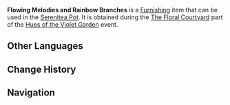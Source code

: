 {{Furnishing Infobox
|id             = 373838
|image          = Item Flowing Melodies and Rainbow Branches.png
|category       = Floral Scene
|rarity         = 3
|description    = A floral scene composed of curved branches and fluffy foliage. The branches form an almost perfect rainbow arc, which is a key element in the composition of the floral courtyard, attaining a perfection in both horizontal and vertical alignments.
|event          = Hues of the Violet Garden
|source1        = [[Hues of the Violet Garden/The Floral Courtyard|The Floral Courtyard]] event
}}
'''Flowing Melodies and Rainbow Branches''' is a [[Furnishing]] item that can be used in the [[Serenitea Pot]]. It is obtained during the [[Hues of the Violet Garden/The Floral Courtyard|The Floral Courtyard]] part of the [[Hues of the Violet Garden]] event.

==Other Languages==
{{Other Languages
|default_hidden = 1
|en      = Flowing Melodies and Rainbow Branches
|zhs     = 流韵虹枝
|zhs_rm  = Liúyùn Hóng Zhī
|zht     = 流韻虹枝
|zht_rm  = Liúyùn Hóng Zhī
|ja      = 流韻虹枝
|ja_rm   = Ryuuin Koushi{{Assumed}}
|ko      = 운치 있는 무지개 나뭇가지
|ko_rm   = Unchi Inneun Mujigae Namutgaji
|es      = Arco rítmico
|fr      = Arc-en-ciel mélodieux
|ru      = Цветущие мелодии и радужные ветви
|th      = กิ่งก้านสายรุ้งพ้องสัมผัส
|th_rm   = 
|vi      = Vần Điệu Cầu Vồng
|de      = Fließender Regenbogen
|id      = Alunan Melodi Cabang Pelangi
|pt      = Arco Melódico
}}

==Change History==
{{Change History|2.6}}

==Navigation==
{{Furnishing Navbox/Subsystems|curio}}